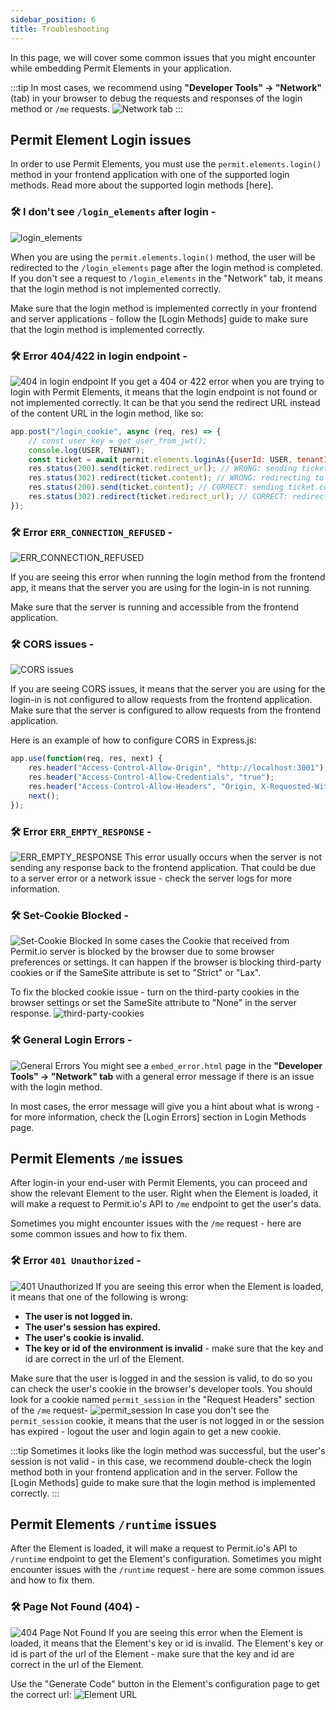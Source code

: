 ```yaml
---
sidebar_position: 6
title: Troubleshooting
---
```


In this page, we will cover some common issues that you might encounter while embedding Permit Elements in your application.

:::tip
In most cases, we recommend using **"Developer Tools" -> "Network"** (tab) in your browser to debug the requests and responses of the login method or `/me` requests.
![Network tab](/img/elements/troubleshooting/devtools.png)
:::


## Permit Element Login issues
In order to use Permit Elements, you must use the `permit.elements.login()` method in your frontend application with one of the supported login methods.
Read more about the supported login methods [here].

### 🛠 I don't see `/login_elements` after login -
![login_elements](/img/elements/troubleshooting/login-elements.png)

When you are using the `permit.elements.login()` method, the user will be redirected to the `/login_elements` page after the login method is completed.
If you don't see a request to `/login_elements` in the "Network" tab, it means that the login method is not implemented correctly.

Make sure that the login method is implemented correctly in your frontend and server applications - follow the [Login Methods] guide to make sure that the login method is implemented correctly.

### 🛠️ Error 404/422 in login endpoint -
![404 in login endpoint](/img/elements/troubleshooting/404-login.png)
If you get a 404 or 422 error when you are trying to login with Permit Elements, it means that the login endpoint is not found or not implemented correctly.
It can be that you send the redirect URL instead of the content URL in the login method, like so:
```javascript
app.post("/login_cookie", async (req, res) => {
    // const user_key = get_user_from_jwt();
    console.log(USER, TENANT);
    const ticket = await permit.elements.loginAs({userId: USER, tenantId: TENANT});
    res.status(200).send(ticket.redirect_url); // WRONG: sending ticket.redirect_url instead of ticket.content
    res.status(302).redirect(ticket.content); // WRONG: redirecting to ticket.content instead of sending it
    res.status(200).send(ticket.content); // CORRECT: sending ticket.content
    res.status(302).redirect(ticket.redirect_url); // CORRECT: redirecting to ticket.redirect_url
});
```

### 🛠️ Error `ERR_CONNECTION_REFUSED` -
![ERR_CONNECTION_REFUSED](/img/elements/troubleshooting/err-connection-refused.png)

If you are seeing this error when running the login method from the frontend app, it means that the server you are using for the login-in is not running.

Make sure that the server is running and accessible from the frontend application.
### 🛠️ CORS issues -
![CORS issues](/img/elements/troubleshooting/cors.png)

If you are seeing CORS issues, it means that the server you are using for the login-in is not configured to allow requests from the frontend application.
Make sure that the server is configured to allow requests from the frontend application.

Here is an example of how to configure CORS in Express.js:
```javascript
app.use(function(req, res, next) {
    res.header("Access-Control-Allow-Origin", "http://localhost:3001"); // update to match the domain you will make the request from
    res.header("Access-Control-Allow-Credentials", "true");
    res.header("Access-Control-Allow-Headers", "Origin, X-Requested-With, Content-Type, Accept, Authorization, X-Permit-User-Key");
    next();
});
```

### 🛠️ Error `ERR_EMPTY_RESPONSE` -
![ERR_EMPTY_RESPONSE](/img/elements/troubleshooting/empty-response.png)
This error usually occurs when the server is not sending any response back to the frontend application.
That could be due to a server error or a network issue - check the server logs for more information.

### 🛠️ Set-Cookie Blocked -
![Set-Cookie Blocked](/img/elements/troubleshooting/cookie-blocked.png)
In some cases the Cookie that received from Permit.io server is blocked by the browser due to some browser preferences or settings.
It can happen if the browser is blocking third-party cookies or if the SameSite attribute is set to "Strict" or "Lax".

To fix the blocked cookie issue - turn on the third-party cookies in the browser settings or set the SameSite attribute to "None" in the server response.
![third-party-cookies](/img/elements/troubleshooting/third-party.png)

### 🛠️ General Login Errors -
![General Errors](/img/elements/troubleshooting/embed-error.png)
You might see a `embed_error.html` page in the **"Developer Tools" -> "Network" tab** with a general error message if there is an issue with the login method.

In most cases, the error message will give you a hint about what is wrong - for more information, check the [Login Errors] section in Login Methods page.


## Permit Elements `/me` issues
After login-in your end-user with Permit Elements, you can proceed and show the relevant Element to the user.
Right when the Element is loaded, it will make a request to Permit.io's API to `/me` endpoint to get the user's data.

Sometimes you might encounter issues with the `/me` request - here are some common issues and how to fix them.

### 🛠️ Error `401 Unauthorized` -
![401 Unauthorized](/img/elements/troubleshooting/unauthorized.png)
If you are seeing this error when the Element is loaded, it means that one of the following is wrong:
- **The user is not logged in.**
- **The user's session has expired.**
- **The user's cookie is invalid.**
- **The key or id of the environment is invalid** - make sure that the key and id are correct in the url of the Element.

Make sure that the user is logged in and the session is valid, to do so you can check the user's cookie in the browser's developer tools.
You should look for a cookie named `permit_session` in the "Request Headers" section of the `/me` request-
![permit_session](/img/elements/troubleshooting/cookie-devtools.png)
In case you don't see the `permit_session` cookie, it means that the user is not logged in or the session has expired - logout the user and login again to get a new cookie.

:::tip
Sometimes it looks like the login method was successful, but the user's session is not valid - in this case, we recommend double-check the login method both in your frontend application and in the server.
Follow the [Login Methods] guide to make sure that the login method is implemented correctly.
:::

## Permit Elements `/runtime` issues

After the Element is loaded, it will make a request to Permit.io's API to `/runtime` endpoint to get the Element's configuration.
Sometimes you might encounter issues with the `/runtime` request - here are some common issues and how to fix them.

### 🛠️ Page Not Found (404) -
![404 Page Not Found](/img/elements/troubleshooting/runtime-404.png)
If you are seeing this error when the Element is loaded, it means that the Element's key or id is invalid.
The Element's key or id is part of the url of the Element - make sure that the key and id are correct in the url of the Element.

Use the "Generate Code" button in the Element's configuration page to get the correct url:
![Element URL](/img/elements/troubleshooting/generate-code.png)